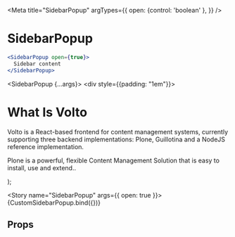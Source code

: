 
<Meta
  title="SidebarPopup"
  argTypes={{
    open: {control: 'boolean' },
  }}
/>

# SidebarPopup

```jsx static
<SidebarPopup open={true}>
  Sidebar content
</SidebarPopup>
```

  <SidebarPopup {...args}>
    <div style={{padding: "1em"}}>
      <h1>What Is Volto</h1>
      <p>Volto is a React-based frontend for content management systems, currently supporting three backend implementations: Plone, Guillotina and a NodeJS reference implementation.</p>
      <p>Plone is a powerful, flexible Content Management Solution that is easy to install, use and extend..</p>
    </div>
  </SidebarPopup>
);

<Story name="SidebarPopup" args={{ open: true }}>
  {CustomSidebarPopup.bind({})}
</Story>

## Props

<ArgsTable of={SidebarPopup} />

